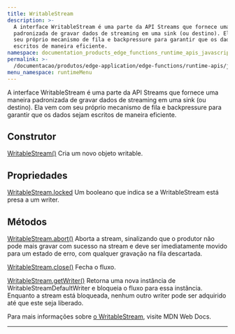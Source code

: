 ```yaml
---
title: WritableStream
description: >-
  A interface WritableStream é uma parte da API Streams que fornece uma maneira
  padronizada de gravar dados de streaming em uma sink (ou destino). Ela vem com
  seu próprio mecanismo de fila e backpressure para garantir que os dados sejam
  escritos de maneira eficiente.
namespace: documentation_products_edge_functions_runtime_apis_javascript_writable_stream
permalink: >-
  /documentacao/produtos/edge-application/edge-functions/runtime-apis/javascript/writable-stream/
menu_namespace: runtimeMenu
---
```


A interface WritableStream é uma parte da API Streams que fornece uma maneira padronizada de gravar dados de streaming em uma sink (ou destino). Ela vem com seu próprio mecanismo de fila e backpressure para garantir que os dados sejam escritos de maneira eficiente.

## Construtor

[WritableStream()](https://developer.mozilla.org/en-US/docs/Web/API/WritableStream/WritableStream)
Cria um novo objeto writable.

## Propriedades

[WritableStream.locked](https://developer.mozilla.org/en-US/docs/Web/API/WritableStream/locked)
Um booleano que indica se a WritableStream está presa a um writer.

## Métodos

[WritableStream.abort()](https://developer.mozilla.org/en-US/docs/Web/API/WritableStream/abort)
Aborta a stream, sinalizando que o produtor não pode mais gravar com sucesso na stream e deve ser imediatamente movido para um estado de erro, com qualquer gravação na fila descartada.

[WritableStream.close()](https://developer.mozilla.org/en-US/docs/Web/API/WritableStream/close)
Fecha o fluxo.

[WritableStream.getWriter()](https://developer.mozilla.org/en-US/docs/Web/API/WritableStream/getWriter)
Retorna uma nova instância de WritableStreamDefaultWriter e bloqueia o fluxo para essa instância. Enquanto a stream está bloqueada, nenhum outro writer pode ser adquirido até que este seja liberado.

Para mais informações sobre [o WritableStream](https://developer.mozilla.org/en-US/docs/Web/API/WritableStream), visite MDN Web Docs.





---

